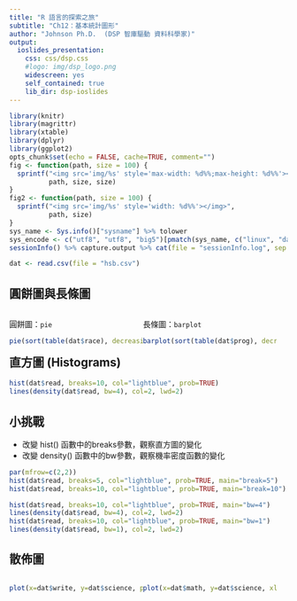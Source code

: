 ```yaml
---
title: "R 語言的探索之旅"
subtitle: "Ch12：基本統計圖形"
author: "Johnson Ph.D.  (DSP 智庫驅動 資料科學家)"
output:
  ioslides_presentation:
    css: css/dsp.css
    #logo: img/dsp_logo.png
    widescreen: yes
    self_contained: true
    lib_dir: dsp-ioslides
---
```

```r
library(knitr)
library(magrittr)
library(xtable)
library(dplyr)
library(ggplot2)
opts_chunk$set(echo = FALSE, cache=TRUE, comment="")
fig <- function(path, size = 100) {
  sprintf("<img src='img/%s' style='max-width: %d%%;max-height: %d%%'></img>", 
          path, size, size)
}
fig2 <- function(path, size = 100) {
  sprintf("<img src='img/%s' style='width: %d%%'></img>", 
          path, size)
}
sys_name <- Sys.info()["sysname"] %>% tolower
sys_encode <- c("utf8", "utf8", "big5")[pmatch(sys_name, c("linux", "darwin", "windows"))]
sessionInfo() %>% capture.output %>% cat(file = "sessionInfo.log", sep = "\n")
```
```r
dat <- read.csv(file = "hsb.csv")
```

## 圓餅圖與長條圖
<div style='float:left;width:48%;'>
圓餅圖：`pie`
```r
pie(sort(table(dat$race), decreasing = TRUE))
```
</div>
<div style='float:left;width:48%;'>
長條圖：`barplot`
```r
barplot(sort(table(dat$prog), decreasing = TRUE))
```
</div>

## 直方圖 (Histograms)
```r
hist(dat$read, breaks=10, col="lightblue", prob=TRUE)
lines(density(dat$read, bw=4), col=2, lwd=2)
```

## 小挑戰
- 改變 hist() 函數中的breaks參數，觀察直方圖的變化
- 改變 density() 函數中的bw參數，觀察機率密度函數的變化
```r
par(mfrow=c(2,2))
hist(dat$read, breaks=5, col="lightblue", prob=TRUE, main="break=5")
hist(dat$read, breaks=10, col="lightblue", prob=TRUE, main="break=10")

hist(dat$read, breaks=10, col="lightblue", prob=TRUE, main="bw=4")
lines(density(dat$read, bw=4), col=2, lwd=2)
hist(dat$read, breaks=10, col="lightblue", prob=TRUE, main="bw=1")
lines(density(dat$read, bw=1), col=2, lwd=2)
```

## 散佈圖 
<div style='float:left;width:48%'>
```r
plot(x=dat$write, y=dat$science, pch=19, col=2)
```
</div>
<div style='float:left;width:48%'>
```r
plot(x=dat$math, y=dat$science, xlab="math", ylab="science")
```
</div>